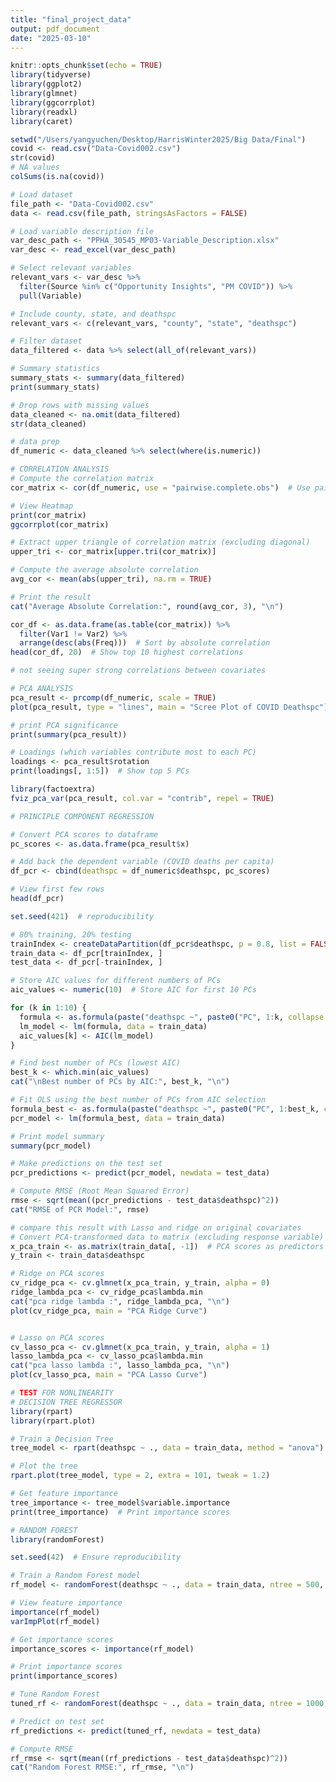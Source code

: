 ```yaml
---
title: "final_project_data"
output: pdf_document
date: "2025-03-10"
---
```


```r
knitr::opts_chunk$set(echo = TRUE)
library(tidyverse)
library(ggplot2)
library(glmnet)
library(ggcorrplot)
library(readxl)
library(caret)


```


```r
setwd("/Users/yangyuchen/Desktop/HarrisWinter2025/Big Data/Final")
covid <- read.csv("Data-Covid002.csv")
str(covid)
# NA values 
colSums(is.na(covid))

```

```r
# Load dataset
file_path <- "Data-Covid002.csv"
data <- read.csv(file_path, stringsAsFactors = FALSE)

# Load variable description file
var_desc_path <- "PPHA_30545_MP03-Variable_Description.xlsx"
var_desc <- read_excel(var_desc_path)

# Select relevant variables
relevant_vars <- var_desc %>%
  filter(Source %in% c("Opportunity Insights", "PM COVID")) %>%
  pull(Variable)

# Include county, state, and deathspc
relevant_vars <- c(relevant_vars, "county", "state", "deathspc")

# Filter dataset
data_filtered <- data %>% select(all_of(relevant_vars))

# Summary statistics
summary_stats <- summary(data_filtered)
print(summary_stats)

# Drop rows with missing values
data_cleaned <- na.omit(data_filtered)
str(data_cleaned)
```


```r
# data prep 
df_numeric <- data_cleaned %>% select(where(is.numeric))

# CORRELATION ANALYSIS 
# Compute the correlation matrix
cor_matrix <- cor(df_numeric, use = "pairwise.complete.obs")  # Use pairwise method to handle NAs

# View Heatmap 
print(cor_matrix)
ggcorrplot(cor_matrix)

# Extract upper triangle of correlation matrix (excluding diagonal)
upper_tri <- cor_matrix[upper.tri(cor_matrix)]

# Compute the average absolute correlation
avg_cor <- mean(abs(upper_tri), na.rm = TRUE)

# Print the result
cat("Average Absolute Correlation:", round(avg_cor, 3), "\n")
```

```r
cor_df <- as.data.frame(as.table(cor_matrix)) %>%
  filter(Var1 != Var2) %>%
  arrange(desc(abs(Freq)))  # Sort by absolute correlation
head(cor_df, 20)  # Show top 10 highest correlations

# not seeing super strong correlations between covariates
```

```r
# PCA ANALYSIS 
pca_result <- prcomp(df_numeric, scale = TRUE)
plot(pca_result, type = "lines", main = "Scree Plot of COVID Deathspc")

```
```r
# print PCA significance 
print(summary(pca_result))
```

```r
# Loadings (which variables contribute most to each PC)
loadings <- pca_result$rotation
print(loadings[, 1:5])  # Show top 5 PCs
```
```r
library(factoextra)
fviz_pca_var(pca_result, col.var = "contrib", repel = TRUE) 
```

```r
# PRINCIPLE COMPONENT REGRESSION 

# Convert PCA scores to dataframe
pc_scores <- as.data.frame(pca_result$x)

# Add back the dependent variable (COVID deaths per capita)
df_pcr <- cbind(deathspc = df_numeric$deathspc, pc_scores)

# View first few rows
head(df_pcr)
```

```r
set.seed(421)  # reproducibility

# 80% training, 20% testing
trainIndex <- createDataPartition(df_pcr$deathspc, p = 0.8, list = FALSE)
train_data <- df_pcr[trainIndex, ]
test_data <- df_pcr[-trainIndex, ]
```

```r
# Store AIC values for different numbers of PCs
aic_values <- numeric(10)  # Store AIC for first 10 PCs

for (k in 1:10) {
  formula <- as.formula(paste("deathspc ~", paste0("PC", 1:k, collapse = "+")))
  lm_model <- lm(formula, data = train_data)
  aic_values[k] <- AIC(lm_model)
}

# Find best number of PCs (lowest AIC)
best_k <- which.min(aic_values)
cat("\nBest number of PCs by AIC:", best_k, "\n")
```

```r
# Fit OLS using the best number of PCs from AIC selection
formula_best <- as.formula(paste("deathspc ~", paste0("PC", 1:best_k, collapse = "+")))
pcr_model <- lm(formula_best, data = train_data)

# Print model summary
summary(pcr_model)

```

```r
# Make predictions on the test set
pcr_predictions <- predict(pcr_model, newdata = test_data)

# Compute RMSE (Root Mean Squared Error)
rmse <- sqrt(mean((pcr_predictions - test_data$deathspc)^2))
cat("RMSE of PCR Model:", rmse)

```

```r
# compare this result with Lasso and ridge on original covariates 
# Convert PCA-transformed data to matrix (excluding response variable)
x_pca_train <- as.matrix(train_data[, -1])  # PCA scores as predictors
y_train <- train_data$deathspc

# Ridge on PCA scores
cv_ridge_pca <- cv.glmnet(x_pca_train, y_train, alpha = 0)
ridge_lambda_pca <- cv_ridge_pca$lambda.min
cat("pca ridge lambda :", ridge_lambda_pca, "\n")
plot(cv_ridge_pca, main = "PCA Ridge Curve")


# Lasso on PCA scores
cv_lasso_pca <- cv.glmnet(x_pca_train, y_train, alpha = 1)
lasso_lambda_pca <- cv_lasso_pca$lambda.min
cat("pca lasso lambda :", lasso_lambda_pca, "\n")
plot(cv_lasso_pca, main = "PCA Lasso Curve")

```

```r
# TEST FOR NONLINEARITY 
# DECISION TREE REGRESSOR 
library(rpart)
library(rpart.plot)

# Train a Decision Tree
tree_model <- rpart(deathspc ~ ., data = train_data, method = "anova")

# Plot the tree
rpart.plot(tree_model, type = 2, extra = 101, tweak = 1.2)

# Get feature importance
tree_importance <- tree_model$variable.importance
print(tree_importance)  # Print importance scores

```

```r
# RANDOM FOREST 
library(randomForest)

set.seed(42)  # Ensure reproducibility

# Train a Random Forest model
rf_model <- randomForest(deathspc ~ ., data = train_data, ntree = 500, importance = TRUE)

# View feature importance
importance(rf_model)
varImpPlot(rf_model)  

# Get importance scores
importance_scores <- importance(rf_model)

# Print importance scores
print(importance_scores)

```

```r
# Tune Random Forest
tuned_rf <- randomForest(deathspc ~ ., data = train_data, ntree = 1000, mtry = 5, nodesize = 5)

# Predict on test set
rf_predictions <- predict(tuned_rf, newdata = test_data)

# Compute RMSE
rf_rmse <- sqrt(mean((rf_predictions - test_data$deathspc)^2))
cat("Random Forest RMSE:", rf_rmse, "\n")

```




